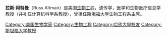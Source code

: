 {{Multiple issues|
{{Expand language|1=en|time=2020-09-26T01:03:24+00:00}}
{{BLP unsourced|time=2020-09-26T01:03:24+00:00}}
}}
{{Infobox scientist|name=拉斯·阿特曼 <br> Russ Biagio Altman|image=File:Russ B. Altman.jpg|caption=2007的拉斯·阿特曼|birth_place=[[布鲁克林|布鲁克林]]|workplaces=[[斯坦福大学|斯坦福大学]]|alma_mater=[[哈佛大学|哈佛大学]]<br>[[斯坦福大学|斯坦福大学]]}}

'''拉斯·阿特曼'''（Russ Altman）是美国[[生物工程学|生物工程]]，遗传学，医学和生物医疗信息学教授（并礼任计算机科学系教授），曾担任[[史丹佛大學|斯坦福大学]]生物工程系主席。

{{DEFAULTSORT: Altman, Russ}}
[[Category:美国生物学家|Category:美国生物学家]]
[[Category:生物工程|Category:生物工程]]
[[Category:哈佛大學校友|Category:哈佛大學校友]]
[[Category:斯坦福大学教授|Category:斯坦福大学教授]]